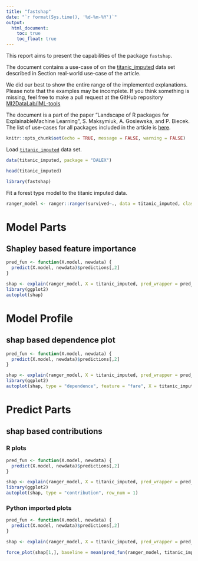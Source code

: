 ```yaml
---
title: "fastshap"
date: "`r format(Sys.time(), '%d-%m-%Y')`"
output:
  html_document:
    toc: true
    toc_float: true
---
```


  
This report aims to present the capabilities of the package `fastshap`. 

The document contains a use-case of on the [titanic_imputed](https://modeloriented.github.io/DALEX/reference/titanic.html) data set described in Section real-world use-case of the article.

We did our best to show the entire range of the implemented explanations. Please note that the examples may be incomplete. If you think something is missing, feel free to make a pull request at the GitHub repository [MI2DataLab/IML-tools](https://github.com/MI2DataLab/IML-tools)

The document is a part of the paper "Landscape of R packages for ExplainableMachine Learning", S. Maksymiuk, A. Gosiewska, and P. Biecek. 
The list of use-cases for all packages included in the article is [here](https://mi2datalab.github.io/IML-tools/).  
  
```r
knitr::opts_chunk$set(echo = TRUE, message = FALSE, warning = FALSE)
```



Load [`titanic_imputed`](https://modeloriented.github.io/DALEX/reference/titanic.html) data set.

```r
data(titanic_imputed, package = "DALEX")

head(titanic_imputed)
```

```r
library(fastshap)
```


Fit a forest type model to the titanic imputed data.

```r
ranger_model <- ranger::ranger(survived~., data = titanic_imputed, classification = TRUE, probability = TRUE)
```

# Model Parts

## Shapley based feature importance


```r
pred_fun <- function(X.model, newdata) {
  predict(X.model, newdata)$predictions[,2]
}

shap <- explain(ranger_model, X = titanic_imputed, pred_wrapper = pred_fun, nsim = 50)
library(ggplot2)
autoplot(shap)
```

# Model Profile

## shap based dependence plot

```r
pred_fun <- function(X.model, newdata) {
  predict(X.model, newdata)$predictions[,2]
}

shap <- explain(ranger_model, X = titanic_imputed, pred_wrapper = pred_fun, nsim = 50)
library(ggplot2)
autoplot(shap, type = "dependence", feature = "fare", X = titanic_imputed, smooth = TRUE)
```



# Predict Parts

## shap based contributions

### R plots

```r
pred_fun <- function(X.model, newdata) {
  predict(X.model, newdata)$predictions[,2]
}

shap <- explain(ranger_model, X = titanic_imputed, pred_wrapper = pred_fun, nsim = 50)
library(ggplot2)
autoplot(shap, type = "contribution", row_num = 1)
```

### Python imported plots

```r
pred_fun <- function(X.model, newdata) {
  predict(X.model, newdata)$predictions[,2]
}

shap <- explain(ranger_model, X = titanic_imputed, pred_wrapper = pred_fun, nsim = 50)

force_plot(shap[1,], baseline = mean(pred_fun(ranger_model, titanic_imputed)), feature_values = titanic_imputed[1,])
```



